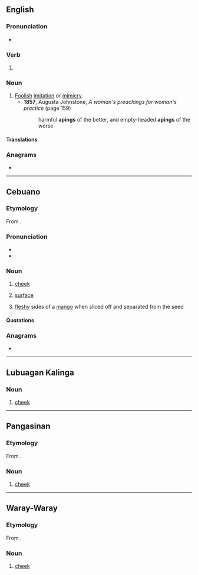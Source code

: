 ==English==

===Pronunciation===
* {{IPA|en|/ˈeɪ.pɪŋ/}}

===Verb===
{{head|en|verb form}}

# {{present participle of|en|ape|nocat=1}}

===Noun===
{{en-noun}}

# [[foolish|Foolish]] [[imitation]] or [[mimicry]].
#* '''1857''', Augusta Johnstone, ''A woman's preachings for woman's practice'' (page 159)
#*: harmful '''apings''' of the better, and empty-headed '''apings''' of the worse

====Translations====
{{trans-see|apery}}

===Anagrams===
* {{anagrams|en|a=aginp|ganpi|ngapi}}

----

==Cebuano==

===Etymology===
From {{inh|ceb|phi-pro|*apiŋ}}.

{{Pigafetta}}

===Pronunciation===
* {{hyph|ceb|a|ping}}
* {{ceb-IPA}}

===Noun===
{{ceb-noun}}

# {{lb|ceb|anatomy}} [[cheek]]
# {{lb|ceb|metaphorical}} [[surface]]
# [[fleshy]] sides of a [[mango]] when sliced off and separated from the seed

====Quotations====
{{seeCites|ceb}}

===Anagrams===
* {{anagrams|ceb|piang}}

{{C|ceb|Face}}

----

==Lubuagan Kalinga==

===Noun===
{{head|knb|noun}}

# {{lb|knb|anatomy}} [[cheek]]

----

==Pangasinan==

===Etymology===
From {{inh|pag|phi-pro|*apiŋ}}.

===Noun===
{{head|pag|noun|head=apíng}}

# {{lb|pag|anatomy}} [[cheek]]

----

==Waray-Waray==

===Etymology===
From {{inh|war|phi-pro|*apiŋ}}.

===Noun===
{{head|war|noun}}

# {{lb|war|anatomy}} [[cheek]]